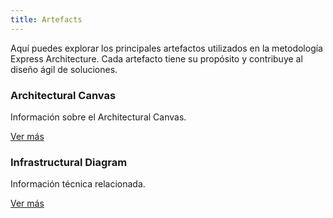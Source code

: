 ```yaml
---
title: Artefacts
---
```


Aquí puedes explorar los principales artefactos utilizados en la metodología Express Architecture. Cada artefacto tiene su propósito y contribuye al diseño ágil de soluciones.

<div style={{ display: 'flex', gap: '1rem', marginTop: '2rem' }}>

  <div style={{
    flex: '1',
    border: '1px solid #ddd',
    borderRadius: '8px',
    padding: '1rem',
    boxShadow: '0 2px 4px rgba(0, 0, 0, 0.1)',
    textAlign: 'center'
  }}>
    <h3>Architectural Canvas</h3>
    <p>Información sobre el Architectural Canvas.</p>
    <a href="./architectural-canvas" style={{
      display: 'inline-block',
      marginTop: '0.5rem',
      padding: '0.5rem 1rem',
      backgroundColor: '#4C200E',
      color: '#fff',
      textDecoration: 'none',
      borderRadius: '4px'
    }}>Ver más</a>
  </div>

  <div style={{
    flex: '1',
    border: '1px solid #ddd',
    borderRadius: '8px',
    padding: '1rem',
    boxShadow: '0 2px 4px rgba(0, 0, 0, 0.1)',
    textAlign: 'center'
  }}>
    <h3>Infrastructural Diagram</h3>
    <p>Información técnica relacionada.</p>
    <a href="./infrastructural-diagram" style={{
      display: 'inline-block',
      marginTop: '0.5rem',
      padding: '0.5rem 1rem',
      backgroundColor: '#4C200E',
      color: '#fff',
      textDecoration: 'none',
      borderRadius: '4px'
    }}>Ver más</a>
  </div>

</div>
